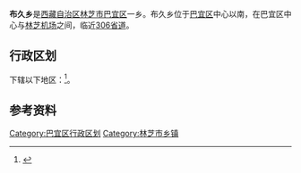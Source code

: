 {{multiple issues|
{{Expand|time=2017-02-11T05:29:18+00:00}}
{{Unreferenced|time=2017-02-11T05:29:18+00:00}}
}}
{{中国乡级行政区|54/26/21/201/000}}
'''布久乡'''是[[西藏自治区|西藏自治区]][[林芝市|林芝市]][[巴宜区|巴宜区]]一乡。布久乡位于[[巴宜区|巴宜区]]中心以南，在巴宜区中心与[[林芝机场|林芝机场]]之间，临近[[306省道|306省道]]。

== 行政区划 ==

下辖以下地区：<ref>{{PRC admin/ref sgc|54/26/21/201/000}}</ref>{{PRC admin/children|54/26/21/201/000}}。

== 参考资料 ==

{{reflist}}

{{林芝县行政区划}}
{{西藏行政区划小作品}}
[[Category:巴宜区行政区划|Category:巴宜区行政区划]]
[[Category:林芝市乡镇|Category:林芝市乡镇]]